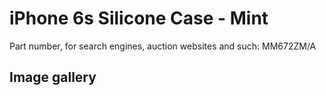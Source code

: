 
# iPhone 6s Silicone Case - Mint

Part number, for search engines, auction websites and such: MM672ZM/A

## Image gallery

<div style={{ width: '100%', maxWidth: '768px' }}>
<GalleryComponent
    images={[
      {
        original: "/everysource/MM672.webp",
        thumbnail: "/everypreview/MM672.webp",
      },
      {
        original: "/everysource/MM672_AV1_GOLD.webp",
        thumbnail: "/everypreview/MM672_AV1_GOLD.webp",
      },
      {
        original: "/everysource/MM672_AV1_SILVER.webp",
        thumbnail: "/everypreview/MM672_AV1_SILVER.webp",
      },
      {
        original: "/everysource/MM672_AV1_SPACE_GRAY.webp",
        thumbnail: "/everypreview/MM672_AV1_SPACE_GRAY.webp",
      }
    ]}
  />
</div>